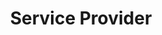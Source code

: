 ---
id: "angular_tf_easy_016"
questionType: "TRUE_FALSE"
title: "Service Provider"
statement: "Services are typically provided in the component class."
difficulty: "EASY"
category: "Angular"
correctAnswer: false
explanation: "Services are usually provided in the module or via providedIn."
---